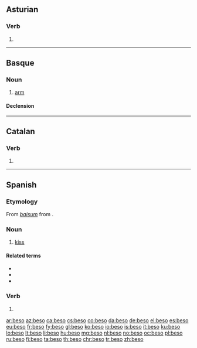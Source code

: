 {{also|besó|běšo}}
==Asturian==

===Verb===
{{ast-verb form}}

# {{inflection of|besar||1|s|pres|indc|lang=ast}}

----

==Basque==

===Noun===
{{eu-noun}}

# [[arm]]

====Declension====
{{eu-decl-inanim noun|av=1|kv=1}}

----

==Catalan==

===Verb===
{{head|ca|verb form}}

# {{ca-verb form of|p=1|n=sg|t=pres|m=ind|besar}}

----

==Spanish==

===Etymology===
From {{etyl|VL.|es}} ''[[baisum]]'' from {{etyl|la|es}} {{m|la|bāsium}}.

===Noun===
{{es-noun|m}}

# [[kiss]]

====Related terms====
* {{l|es|besar}}
* {{l|es|besucar}}
* {{l|es|besuquear}}

===Verb===
{{head|es|verb form}}

# {{es-verb form of|ending=ar|mood=indicative|tense=present|pers=1|number=singular|besar}}

[[ar:beso]]
[[az:beso]]
[[ca:beso]]
[[cs:beso]]
[[co:beso]]
[[da:beso]]
[[de:beso]]
[[el:beso]]
[[es:beso]]
[[eu:beso]]
[[fr:beso]]
[[fy:beso]]
[[gl:beso]]
[[ko:beso]]
[[io:beso]]
[[is:beso]]
[[it:beso]]
[[ku:beso]]
[[lo:beso]]
[[lt:beso]]
[[li:beso]]
[[hu:beso]]
[[mg:beso]]
[[nl:beso]]
[[no:beso]]
[[oc:beso]]
[[pl:beso]]
[[ru:beso]]
[[fi:beso]]
[[ta:beso]]
[[th:beso]]
[[chr:beso]]
[[tr:beso]]
[[zh:beso]]